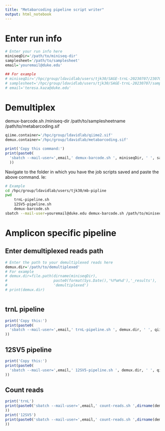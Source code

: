 ```yaml
---
title: "Metabarcoding pipeline script writer"
output: html_notebook
---
```


# Enter run info
```r
# Enter your run info here
miniseqDir='/path/to/miniseq-dir'
samplesheet='/path/to/samplesheet'
email='youremail@duke.edu'

## For example
# miniseqDir='/hpc/group/ldavidlab/users/tjk30/SAGE-trnL-20230707/230705_MN00462_0054_A000H5JGF5'
# samplesheet='/hpc/group/ldavidlab/users/tjk30/SAGE-trnL-20230707/samplesheet.csv'
# email='teresa.kaza@duke.edu'

```

# Demultiplex
demux-barcode.sh /miniseq-dir /path/to/samplesheetname /path/to/metabarcoding.sif
```r
qiime.container='/hpc/group/ldavidlab/qiime2.sif'
demux.container='/hpc/group/ldavidlab/metabarcoding.sif'

print('Copy this command:')
print(paste0(
  'sbatch --mail-user=',email,' demux-barcode.sh ', miniseqDir, ' ', samplesheet, ' ', demux.container
  ))
```
Navigate to the folder in which you have the job scripts saved and paste the above command. Ie:
```bash
# Example
cd /hpc/group/ldavidlab/users/tjk30/mb-pipline
pwd
    trnL-pipeline.sh
    12SV5-pipeline.sh
    demux-barcode.sh
sbatch --mail-user=youremail@duke.edu demux-barcode.sh /path/to/miniseq-dir /path/to/samplesheet /hpc/group/ldavidlab/metabarcoding.sif
```
# Amplicon specific pipeline
## Enter demultiplexed reads path
```r
# Enter the path to your demultiplexed reads here
demux.dir='/path/to/demultiplexed'
# For example
# demux.dir=file.path(dirname(miniseqDir),
#                     paste0(format(Sys.Date(),'%Y%m%d'),'_results'),
#                     'demultiplexed')
# print(demux.dir)



```

## trnL pipeline
```r
print('Copy this:')
print(paste0(
  'sbatch --mail-user=',email,' trnL-pipeline.sh ', demux.dir, ' ', qiime.container
))
```



## 12SV5 pipeline
```r
print('Copy this:')
print(paste0(
  'sbatch --mail-user=',email,' 12SV5-pipeline.sh ', demux.dir, ' ', qiime.container
))
```

## Count reads
```r
print('trnL')
print(paste0('sbatch --mail-user=',email,' count-reads.sh ',dirname(demux.dir),'/',format(Sys.Date(),'%Y%m%d'),'_trnL_results', ' ', qiime.container
))
print('12SV5')
print(paste0('sbatch --mail-user=',email,' count-reads.sh ',dirname(demux.dir),'/',format(Sys.Date(),'%Y%m%d'),'_12SV5_results', ' ', qiime.container
))
```

